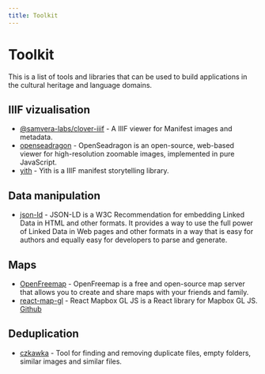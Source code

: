 ```yaml
---
title: Toolkit
---
```


# Toolkit

This is a list of tools and libraries that can be used to build applications in the cultural heritage and language domains.

## IIIF vizualisation

* [@samvera-labs/clover-iiif](https://github.com/samvera-labs/clover-iiif) - A IIIF viewer for Manifest images and metadata.
* [openseadragon](https://openseadragon.github.io/) - OpenSeadragon is an open-source, web-based viewer for high-resolution zoomable images, implemented in pure JavaScript.
* [yith](https://github.com/mathewjordan/yith) - Yith is a IIIF manifest storytelling library.

## Data manipulation

* [json-ld](https://json-ld.org/) - JSON-LD is a W3C Recommendation for embedding Linked Data in HTML and other formats. It provides a way to use the full power of Linked Data in Web pages and other formats in a way that is easy for authors and equally easy for developers to parse and generate.

## Maps

* [OpenFreemap](https://openfreemap.org/) - OpenFreemap is a free and open-source map server that allows you to create and share maps with your friends and family.
* [react-map-gl](https://visgl.github.io/react-map-gl/) - React Mapbox GL JS is a React library for Mapbox GL JS. [Github](https://github.com/visgl/react-map-gl)

## Deduplication

* [czkawka](https://github.com/qarmin/czkawka) - Tool for finding and removing duplicate files, empty folders, similar images and similar files.
